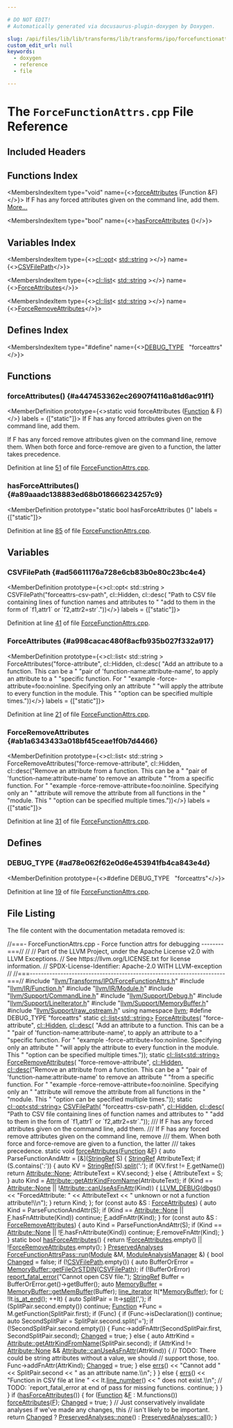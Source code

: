 ```yaml
---

# DO NOT EDIT!
# Automatically generated via docusaurus-plugin-doxygen by Doxygen.

slug: /api/files/lib/lib/transforms/lib/transforms/ipo/forcefunctionattrs-cpp
custom_edit_url: null
keywords:
  - doxygen
  - reference
  - file

---
```





# The `ForceFunctionAttrs.cpp` File Reference

<DoxygenPage pluginConfig={pluginConfig}>



## Included Headers

<IncludesList>
<IncludesListItem
  filePath="llvm/Transforms/IPO/ForceFunctionAttrs.h"
  permalink="/docs/api/files/include/include/llvm/include/llvm/transforms/include/llvm/transforms/ipo/forcefunctionattrs-h"
  isLocal="true" />
<IncludesListItem
  filePath="llvm/IR/Function.h"
  permalink="/docs/api/files/include/include/llvm/include/llvm/ir/function-h"
  isLocal="true" />
<IncludesListItem
  filePath="llvm/IR/Module.h"
  permalink="/docs/api/files/include/include/llvm/include/llvm/ir/module-h"
  isLocal="true" />
<IncludesListItem
  filePath="llvm/Support/CommandLine.h"
  permalink="/docs/api/files/include/include/llvm/include/llvm/support/commandline-h"
  isLocal="true" />
<IncludesListItem
  filePath="llvm/Support/Debug.h"
  permalink="/docs/api/files/include/include/llvm/include/llvm/support/debug-h"
  isLocal="true" />
<IncludesListItem
  filePath="llvm/Support/LineIterator.h"
  permalink="/docs/api/files/include/include/llvm/include/llvm/support/lineiterator-h"
  isLocal="true" />
<IncludesListItem
  filePath="llvm/Support/MemoryBuffer.h"
  permalink="/docs/api/files/include/include/llvm/include/llvm/support/memorybuffer-h"
  isLocal="true" />
<IncludesListItem
  filePath="llvm/Support/raw_ostream.h"
  permalink="/docs/api/files/include/include/llvm/include/llvm/support/raw-ostream-h"
  isLocal="true" />
</IncludesList>

## Functions Index

<MembersIndex>

<MembersIndexItem
  type="void"
  name={<><a href="#a447453362ec26907f4116a81d6ac91f1">forceAttributes</a> (Function &amp;F)</>}>
If F has any forced attributes given on the command line, add them. <a href="#a447453362ec26907f4116a81d6ac91f1">More...</a>
</MembersIndexItem>

<MembersIndexItem
  type="bool"
  name={<><a href="#a89aaadc138883ed68b018666234257c9">hasForceAttributes</a> ()</>}>
</MembersIndexItem>

</MembersIndex>

## Variables Index

<MembersIndex>

<MembersIndexItem
  type={<><a href="/docs/api/classes/llvm/cl/opt">cl::opt</a>&lt; <a href="/docs/api/files/include/include/llvm/include/llvm/demangle/itaniumdemangle-h/#ae2b0d0345572d6718e219aa76d1d54edab45cffe084dd3d20d928bee85e7b0f21">std::string</a> &gt;</>}
  name={<><a href="#ad56611176a728e6cb83b0e80c23bc4e4">CSVFilePath</a></>}>
</MembersIndexItem>

<MembersIndexItem
  type={<><a href="/docs/api/classes/llvm/cl/list">cl::list</a>&lt; <a href="/docs/api/files/include/include/llvm/include/llvm/demangle/itaniumdemangle-h/#ae2b0d0345572d6718e219aa76d1d54edab45cffe084dd3d20d928bee85e7b0f21">std::string</a> &gt;</>}
  name={<><a href="#a998cacac480f8acfb935b027f332a917">ForceAttributes</a></>}>
</MembersIndexItem>

<MembersIndexItem
  type={<><a href="/docs/api/classes/llvm/cl/list">cl::list</a>&lt; <a href="/docs/api/files/include/include/llvm/include/llvm/demangle/itaniumdemangle-h/#ae2b0d0345572d6718e219aa76d1d54edab45cffe084dd3d20d928bee85e7b0f21">std::string</a> &gt;</>}
  name={<><a href="#ab1a6343433a018bf45ceae1f0b7d4466">ForceRemoveAttributes</a></>}>
</MembersIndexItem>

</MembersIndex>

## Defines Index

<MembersIndex>

<MembersIndexItem
  type="#define"
  name={<><a href="#ad78e062f62e0d6e453941fb4ca843e4d">DEBUG&#95;TYPE</a>&nbsp;&nbsp;&nbsp;&quot;forceattrs&quot;</>}>
</MembersIndexItem>

</MembersIndex>


<SectionDefinition>

## Functions

### forceAttributes() {#a447453362ec26907f4116a81d6ac91f1}

<MemberDefinition
  prototype={<>static void forceAttributes (<a href="/docs/api/classes/llvm/function">Function</a> &amp; F)</>}
  labels = {["static"]}>
If F has any forced attributes given on the command line, add them.

If F has any forced remove attributes given on the command line, remove them. When both force and force-remove are given to a function, the latter takes precedence.

Definition at line <a href="#l00051">51</a> of file <a href="/docs/api/files/lib/lib/transforms/lib/transforms/ipo/forcefunctionattrs-cpp">ForceFunctionAttrs.cpp</a>.
</MemberDefinition>

### hasForceAttributes() {#a89aaadc138883ed68b018666234257c9}

<MemberDefinition
  prototype="static bool hasForceAttributes ()"
  labels = {["static"]}>

Definition at line <a href="#l00085">85</a> of file <a href="/docs/api/files/lib/lib/transforms/lib/transforms/ipo/forcefunctionattrs-cpp">ForceFunctionAttrs.cpp</a>.
</MemberDefinition>

</SectionDefinition>

<SectionDefinition>

## Variables

### CSVFilePath {#ad56611176a728e6cb83b0e80c23bc4e4}

<MemberDefinition
  prototype={<>cl::opt&lt; std::string &gt; CSVFilePath(&quot;forceattrs-csv-path&quot;, cl::Hidden, cl::desc( &quot;Path to CSV file containing lines of function names and attributes to &quot; &quot;add to them in the form of &#96;f1,attr1&#96; or &#96;f2,attr2=str&#96;.&quot;))</>}
  labels = {["static"]}>

Definition at line <a href="#l00041">41</a> of file <a href="/docs/api/files/lib/lib/transforms/lib/transforms/ipo/forcefunctionattrs-cpp">ForceFunctionAttrs.cpp</a>.
</MemberDefinition>

### ForceAttributes {#a998cacac480f8acfb935b027f332a917}

<MemberDefinition
  prototype={<>cl::list&lt; std::string &gt; ForceAttributes(&quot;force-attribute&quot;, cl::Hidden, cl::desc( &quot;Add an attribute to a function. This can be a &quot; &quot;pair of &#39;function-name:attribute-name&#39;, to apply an attribute to a &quot; &quot;specific function. For &quot; &quot;example -force-attribute=foo:noinline. Specifying only an attribute &quot; &quot;will apply the attribute to every function in the module. This &quot; &quot;option can be specified multiple times.&quot;))</>}
  labels = {["static"]}>

Definition at line <a href="#l00021">21</a> of file <a href="/docs/api/files/lib/lib/transforms/lib/transforms/ipo/forcefunctionattrs-cpp">ForceFunctionAttrs.cpp</a>.
</MemberDefinition>

### ForceRemoveAttributes {#ab1a6343433a018bf45ceae1f0b7d4466}

<MemberDefinition
  prototype={<>cl::list&lt; std::string &gt; ForceRemoveAttributes(&quot;force-remove-attribute&quot;, cl::Hidden, cl::desc(&quot;Remove an attribute from a function. This can be a &quot; &quot;pair of &#39;function-name:attribute-name&#39; to remove an attribute &quot; &quot;from a specific function. For &quot; &quot;example -force-remove-attribute=foo:noinline. Specifying only an &quot; &quot;attribute will remove the attribute from all functions in the &quot; &quot;module. This &quot; &quot;option can be specified multiple times.&quot;))</>}
  labels = {["static"]}>

Definition at line <a href="#l00031">31</a> of file <a href="/docs/api/files/lib/lib/transforms/lib/transforms/ipo/forcefunctionattrs-cpp">ForceFunctionAttrs.cpp</a>.
</MemberDefinition>

</SectionDefinition>

<SectionDefinition>

## Defines

### DEBUG&#95;TYPE {#ad78e062f62e0d6e453941fb4ca843e4d}

<MemberDefinition
  prototype={<>#define DEBUG&#95;TYPE&nbsp;&nbsp;&nbsp;&quot;forceattrs&quot;</>}>

Definition at line <a href="#l00019">19</a> of file <a href="/docs/api/files/lib/lib/transforms/lib/transforms/ipo/forcefunctionattrs-cpp">ForceFunctionAttrs.cpp</a>.
</MemberDefinition>

</SectionDefinition>

## File Listing

The file content with the documentation metadata removed is:

<ProgramListing>

<Link id="l00001" /><CodeLine lineNumber="1"><span class="doxyHighlightComment">//===- ForceFunctionAttrs.cpp - Force function attrs for debugging --------===//</span></CodeLine>
<Link id="l00002" /><CodeLine lineNumber="2"><span class="doxyHighlightComment">//</span></CodeLine>
<Link id="l00003" /><CodeLine lineNumber="3"><span class="doxyHighlightComment">// Part of the LLVM Project, under the Apache License v2.0 with LLVM Exceptions.</span></CodeLine>
<Link id="l00004" /><CodeLine lineNumber="4"><span class="doxyHighlightComment">// See https://llvm.org/LICENSE.txt for license information.</span></CodeLine>
<Link id="l00005" /><CodeLine lineNumber="5"><span class="doxyHighlightComment">// SPDX-License-Identifier: Apache-2.0 WITH LLVM-exception</span></CodeLine>
<Link id="l00006" /><CodeLine lineNumber="6"><span class="doxyHighlightComment">//</span></CodeLine>
<Link id="l00007" /><CodeLine lineNumber="7"><span class="doxyHighlightComment">//===----------------------------------------------------------------------===//</span></CodeLine>
<Link id="l00008" /><CodeLine lineNumber="8"></CodeLine>
<Link id="l00009" /><CodeLine lineNumber="9"><span class="doxyHighlightPreprocessor">#include &quot;<a href="/docs/api/files/include/include/llvm/include/llvm/transforms/include/llvm/transforms/ipo/forcefunctionattrs-h">llvm/Transforms/IPO/ForceFunctionAttrs.h</a>&quot;</span></CodeLine>
<Link id="l00010" /><CodeLine lineNumber="10"><span class="doxyHighlightPreprocessor">#include &quot;<a href="/docs/api/files/include/include/llvm/include/llvm/ir/function-h">llvm/IR/Function.h</a>&quot;</span></CodeLine>
<Link id="l00011" /><CodeLine lineNumber="11"><span class="doxyHighlightPreprocessor">#include &quot;<a href="/docs/api/files/include/include/llvm/include/llvm/ir/module-h">llvm/IR/Module.h</a>&quot;</span></CodeLine>
<Link id="l00012" /><CodeLine lineNumber="12"><span class="doxyHighlightPreprocessor">#include &quot;<a href="/docs/api/files/include/include/llvm/include/llvm/support/commandline-h">llvm/Support/CommandLine.h</a>&quot;</span></CodeLine>
<Link id="l00013" /><CodeLine lineNumber="13"><span class="doxyHighlightPreprocessor">#include &quot;<a href="/docs/api/files/include/include/llvm/include/llvm/support/debug-h">llvm/Support/Debug.h</a>&quot;</span></CodeLine>
<Link id="l00014" /><CodeLine lineNumber="14"><span class="doxyHighlightPreprocessor">#include &quot;<a href="/docs/api/files/include/include/llvm/include/llvm/support/lineiterator-h">llvm/Support/LineIterator.h</a>&quot;</span></CodeLine>
<Link id="l00015" /><CodeLine lineNumber="15"><span class="doxyHighlightPreprocessor">#include &quot;<a href="/docs/api/files/include/include/llvm/include/llvm/support/memorybuffer-h">llvm/Support/MemoryBuffer.h</a>&quot;</span></CodeLine>
<Link id="l00016" /><CodeLine lineNumber="16"><span class="doxyHighlightPreprocessor">#include &quot;<a href="/docs/api/files/include/include/llvm/include/llvm/support/raw-ostream-h">llvm/Support/raw&#95;ostream.h</a>&quot;</span></CodeLine>
<Link id="l00017" /><CodeLine lineNumber="17"><span class="doxyHighlightKeyword">using namespace </span><span class="doxyHighlight"><a href="/docs/api/namespaces/llvm">llvm</a>;</span></CodeLine>
<Link id="l00018" /><CodeLine lineNumber="18"></CodeLine>
<Link id="l00019" /><CodeLine lineNumber="19" lineLink="#ad78e062f62e0d6e453941fb4ca843e4d"><span class="doxyHighlightPreprocessor">#define DEBUG&#95;TYPE &quot;forceattrs&quot;</span></CodeLine>
<Link id="l00020" /><CodeLine lineNumber="20"></CodeLine>
<Link id="l00021" /><CodeLine lineNumber="21" lineLink="#a998cacac480f8acfb935b027f332a917"><span class="doxyHighlightKeyword">static</span><span class="doxyHighlight"> <a href="/docs/api/classes/llvm/cl/list">cl::list&lt;std::string&gt;</a> <a href="#a998cacac480f8acfb935b027f332a917">ForceAttributes</a>(</span></CodeLine>
<Link id="l00022" /><CodeLine lineNumber="22"><span class="doxyHighlight">    </span><span class="doxyHighlightStringLiteral">&quot;force-attribute&quot;</span><span class="doxyHighlight">, <a href="/docs/api/namespaces/llvm/cl/#a68075925a54790e71ca790e1d4f21a40a263ac008d8d31f13ce460395fc4cf7e6">cl::Hidden</a>,</span></CodeLine>
<Link id="l00023" /><CodeLine lineNumber="23"><span class="doxyHighlight">    <a href="/docs/api/structs/llvm/cl/desc">cl::desc</a>(</span></CodeLine>
<Link id="l00024" /><CodeLine lineNumber="24"><span class="doxyHighlight">        </span><span class="doxyHighlightStringLiteral">&quot;Add an attribute to a function. This can be a &quot;</span></CodeLine>
<Link id="l00025" /><CodeLine lineNumber="25"><span class="doxyHighlight">        </span><span class="doxyHighlightStringLiteral">&quot;pair of &#39;function-name:attribute-name&#39;, to apply an attribute to a &quot;</span></CodeLine>
<Link id="l00026" /><CodeLine lineNumber="26"><span class="doxyHighlight">        </span><span class="doxyHighlightStringLiteral">&quot;specific function. For &quot;</span></CodeLine>
<Link id="l00027" /><CodeLine lineNumber="27"><span class="doxyHighlight">        </span><span class="doxyHighlightStringLiteral">&quot;example -force-attribute=foo:noinline. Specifying only an attribute &quot;</span></CodeLine>
<Link id="l00028" /><CodeLine lineNumber="28"><span class="doxyHighlight">        </span><span class="doxyHighlightStringLiteral">&quot;will apply the attribute to every function in the module. This &quot;</span></CodeLine>
<Link id="l00029" /><CodeLine lineNumber="29"><span class="doxyHighlight">        </span><span class="doxyHighlightStringLiteral">&quot;option can be specified multiple times.&quot;</span><span class="doxyHighlight">));</span></CodeLine>
<Link id="l00030" /><CodeLine lineNumber="30"></CodeLine>
<Link id="l00031" /><CodeLine lineNumber="31" lineLink="#ab1a6343433a018bf45ceae1f0b7d4466"><span class="doxyHighlightKeyword">static</span><span class="doxyHighlight"> <a href="/docs/api/classes/llvm/cl/list">cl::list&lt;std::string&gt;</a> <a href="#ab1a6343433a018bf45ceae1f0b7d4466">ForceRemoveAttributes</a>(</span></CodeLine>
<Link id="l00032" /><CodeLine lineNumber="32"><span class="doxyHighlight">    </span><span class="doxyHighlightStringLiteral">&quot;force-remove-attribute&quot;</span><span class="doxyHighlight">, <a href="/docs/api/namespaces/llvm/cl/#a68075925a54790e71ca790e1d4f21a40a263ac008d8d31f13ce460395fc4cf7e6">cl::Hidden</a>,</span></CodeLine>
<Link id="l00033" /><CodeLine lineNumber="33"><span class="doxyHighlight">    <a href="/docs/api/structs/llvm/cl/desc">cl::desc</a>(</span><span class="doxyHighlightStringLiteral">&quot;Remove an attribute from a function. This can be a &quot;</span></CodeLine>
<Link id="l00034" /><CodeLine lineNumber="34"><span class="doxyHighlight">             </span><span class="doxyHighlightStringLiteral">&quot;pair of &#39;function-name:attribute-name&#39; to remove an attribute &quot;</span></CodeLine>
<Link id="l00035" /><CodeLine lineNumber="35"><span class="doxyHighlight">             </span><span class="doxyHighlightStringLiteral">&quot;from a specific function. For &quot;</span></CodeLine>
<Link id="l00036" /><CodeLine lineNumber="36"><span class="doxyHighlight">             </span><span class="doxyHighlightStringLiteral">&quot;example -force-remove-attribute=foo:noinline. Specifying only an &quot;</span></CodeLine>
<Link id="l00037" /><CodeLine lineNumber="37"><span class="doxyHighlight">             </span><span class="doxyHighlightStringLiteral">&quot;attribute will remove the attribute from all functions in the &quot;</span></CodeLine>
<Link id="l00038" /><CodeLine lineNumber="38"><span class="doxyHighlight">             </span><span class="doxyHighlightStringLiteral">&quot;module. This &quot;</span></CodeLine>
<Link id="l00039" /><CodeLine lineNumber="39"><span class="doxyHighlight">             </span><span class="doxyHighlightStringLiteral">&quot;option can be specified multiple times.&quot;</span><span class="doxyHighlight">));</span></CodeLine>
<Link id="l00040" /><CodeLine lineNumber="40"></CodeLine>
<Link id="l00041" /><CodeLine lineNumber="41" lineLink="#ad56611176a728e6cb83b0e80c23bc4e4"><span class="doxyHighlightKeyword">static</span><span class="doxyHighlight"> <a href="/docs/api/classes/llvm/cl/opt">cl::opt&lt;std::string&gt;</a> <a href="#ad56611176a728e6cb83b0e80c23bc4e4">CSVFilePath</a>(</span></CodeLine>
<Link id="l00042" /><CodeLine lineNumber="42"><span class="doxyHighlight">    </span><span class="doxyHighlightStringLiteral">&quot;forceattrs-csv-path&quot;</span><span class="doxyHighlight">, <a href="/docs/api/namespaces/llvm/cl/#a68075925a54790e71ca790e1d4f21a40a263ac008d8d31f13ce460395fc4cf7e6">cl::Hidden</a>,</span></CodeLine>
<Link id="l00043" /><CodeLine lineNumber="43"><span class="doxyHighlight">    <a href="/docs/api/structs/llvm/cl/desc">cl::desc</a>(</span></CodeLine>
<Link id="l00044" /><CodeLine lineNumber="44"><span class="doxyHighlight">        </span><span class="doxyHighlightStringLiteral">&quot;Path to CSV file containing lines of function names and attributes to &quot;</span></CodeLine>
<Link id="l00045" /><CodeLine lineNumber="45"><span class="doxyHighlight">        </span><span class="doxyHighlightStringLiteral">&quot;add to them in the form of &#96;f1,attr1&#96; or &#96;f2,attr2=str&#96;.&quot;</span><span class="doxyHighlight">));</span></CodeLine>
<Link id="l00046" /><CodeLine lineNumber="46"></CodeLine>
<Link id="l00047" /><CodeLine lineNumber="47"><span class="doxyHighlightComment">/// If F has any forced attributes given on the command line, add them.</span></CodeLine>
<Link id="l00048" /><CodeLine lineNumber="48"><span class="doxyHighlightComment">/// If F has any forced remove attributes given on the command line, remove</span></CodeLine>
<Link id="l00049" /><CodeLine lineNumber="49"><span class="doxyHighlightComment">/// them. When both force and force-remove are given to a function, the latter</span></CodeLine>
<Link id="l00050" /><CodeLine lineNumber="50"><span class="doxyHighlightComment">/// takes precedence.</span></CodeLine>
<Link id="l00051" /><CodeLine lineNumber="51" lineLink="#a447453362ec26907f4116a81d6ac91f1"><span class="doxyHighlightKeyword">static</span><span class="doxyHighlight"> </span><span class="doxyHighlightKeywordType">void</span><span class="doxyHighlight"> <a href="#a447453362ec26907f4116a81d6ac91f1">forceAttributes</a>(<a href="/docs/api/classes/llvm/function">Function</a> &amp;<a href="/docs/api/files/lib/lib/support/md5-cpp/#a96d73bbd7af15cb1fc38c3f4a3bd82e9">F</a>) &#123;</span></CodeLine>
<Link id="l00052" /><CodeLine lineNumber="52"><span class="doxyHighlight">  </span><span class="doxyHighlightKeyword">auto</span><span class="doxyHighlight"> ParseFunctionAndAttr = &#91;&amp;&#93;(<a href="/docs/api/classes/llvm/stringref">StringRef</a> S) &#123;</span></CodeLine>
<Link id="l00053" /><CodeLine lineNumber="53"><span class="doxyHighlight">    <a href="/docs/api/classes/llvm/stringref">StringRef</a> AttributeText;</span></CodeLine>
<Link id="l00054" /><CodeLine lineNumber="54"><span class="doxyHighlight">    </span><span class="doxyHighlightKeywordFlow">if</span><span class="doxyHighlight"> (S.contains(</span><span class="doxyHighlightCharLiteral">&#39;:&#39;</span><span class="doxyHighlight">)) &#123;</span></CodeLine>
<Link id="l00055" /><CodeLine lineNumber="55"><span class="doxyHighlight">      </span><span class="doxyHighlightKeyword">auto</span><span class="doxyHighlight"> KV = <a href="/docs/api/classes/llvm/stringref">StringRef</a>(S).<a href="/docs/api/classes/llvm/stringref/#a0320b2a5a6d440bf4479a02e78cf5ca7">split</a>(</span><span class="doxyHighlightCharLiteral">&#39;:&#39;</span><span class="doxyHighlight">);</span></CodeLine>
<Link id="l00056" /><CodeLine lineNumber="56"><span class="doxyHighlight">      </span><span class="doxyHighlightKeywordFlow">if</span><span class="doxyHighlight"> (KV.first != <a href="/docs/api/files/lib/lib/support/md5-cpp/#a96d73bbd7af15cb1fc38c3f4a3bd82e9">F</a>.getName())</span></CodeLine>
<Link id="l00057" /><CodeLine lineNumber="57"><span class="doxyHighlight">        </span><span class="doxyHighlightKeywordFlow">return</span><span class="doxyHighlight"> <a href="/docs/api/classes/llvm/attribute/#aab7ee4b8fd1d3e7e4cea87868855e60ea5e58e419b1c9e35d6131976412fd8f0c">Attribute::None</a>;</span></CodeLine>
<Link id="l00058" /><CodeLine lineNumber="58"><span class="doxyHighlight">      AttributeText = KV.second;</span></CodeLine>
<Link id="l00059" /><CodeLine lineNumber="59"><span class="doxyHighlight">    &#125; </span><span class="doxyHighlightKeywordFlow">else</span><span class="doxyHighlight"> &#123;</span></CodeLine>
<Link id="l00060" /><CodeLine lineNumber="60"><span class="doxyHighlight">      AttributeText = S;</span></CodeLine>
<Link id="l00061" /><CodeLine lineNumber="61"><span class="doxyHighlight">    &#125;</span></CodeLine>
<Link id="l00062" /><CodeLine lineNumber="62"><span class="doxyHighlight">    </span><span class="doxyHighlightKeyword">auto</span><span class="doxyHighlight"> Kind = <a href="/docs/api/classes/llvm/attribute/#a0c53a4c5456480dc377772d5d2f4f832">Attribute::getAttrKindFromName</a>(AttributeText);</span></CodeLine>
<Link id="l00063" /><CodeLine lineNumber="63"><span class="doxyHighlight">    </span><span class="doxyHighlightKeywordFlow">if</span><span class="doxyHighlight"> (Kind == <a href="/docs/api/classes/llvm/attribute/#aab7ee4b8fd1d3e7e4cea87868855e60ea5e58e419b1c9e35d6131976412fd8f0c">Attribute::None</a> || !<a href="/docs/api/classes/llvm/attribute/#aa1d1daaf72feb4d1ecb59df592bdc3d7">Attribute::canUseAsFnAttr</a>(Kind)) &#123;</span></CodeLine>
<Link id="l00064" /><CodeLine lineNumber="64"><span class="doxyHighlight">      <a href="/docs/api/files/include/include/llvm/include/llvm/support/debug-h/#a196897517069dda1bdb549e24468f7d7">LLVM&#95;DEBUG</a>(<a href="/docs/api/namespaces/llvm/#a7c46c742c31be54870e2038048e6b391">dbgs</a>() &lt;&lt; </span><span class="doxyHighlightStringLiteral">&quot;ForcedAttribute: &quot;</span><span class="doxyHighlight"> &lt;&lt; AttributeText</span></CodeLine>
<Link id="l00065" /><CodeLine lineNumber="65"><span class="doxyHighlight">                        &lt;&lt; </span><span class="doxyHighlightStringLiteral">&quot; unknown or not a function attribute!\\n&quot;</span><span class="doxyHighlight">);</span></CodeLine>
<Link id="l00066" /><CodeLine lineNumber="66"><span class="doxyHighlight">    &#125;</span></CodeLine>
<Link id="l00067" /><CodeLine lineNumber="67"><span class="doxyHighlight">    </span><span class="doxyHighlightKeywordFlow">return</span><span class="doxyHighlight"> Kind;</span></CodeLine>
<Link id="l00068" /><CodeLine lineNumber="68"><span class="doxyHighlight">  &#125;;</span></CodeLine>
<Link id="l00069" /><CodeLine lineNumber="69"></CodeLine>
<Link id="l00070" /><CodeLine lineNumber="70"><span class="doxyHighlight">  </span><span class="doxyHighlightKeywordFlow">for</span><span class="doxyHighlight"> (</span><span class="doxyHighlightKeyword">const</span><span class="doxyHighlight"> </span><span class="doxyHighlightKeyword">auto</span><span class="doxyHighlight"> &amp;S : <a href="#a998cacac480f8acfb935b027f332a917">ForceAttributes</a>) &#123;</span></CodeLine>
<Link id="l00071" /><CodeLine lineNumber="71"><span class="doxyHighlight">    </span><span class="doxyHighlightKeyword">auto</span><span class="doxyHighlight"> Kind = ParseFunctionAndAttr(S);</span></CodeLine>
<Link id="l00072" /><CodeLine lineNumber="72"><span class="doxyHighlight">    </span><span class="doxyHighlightKeywordFlow">if</span><span class="doxyHighlight"> (Kind == <a href="/docs/api/classes/llvm/attribute/#aab7ee4b8fd1d3e7e4cea87868855e60ea5e58e419b1c9e35d6131976412fd8f0c">Attribute::None</a> || <a href="/docs/api/files/lib/lib/support/md5-cpp/#a96d73bbd7af15cb1fc38c3f4a3bd82e9">F</a>.hasFnAttribute(Kind))</span></CodeLine>
<Link id="l00073" /><CodeLine lineNumber="73"><span class="doxyHighlight">      </span><span class="doxyHighlightKeywordFlow">continue</span><span class="doxyHighlight">;</span></CodeLine>
<Link id="l00074" /><CodeLine lineNumber="74"><span class="doxyHighlight">    <a href="/docs/api/files/lib/lib/support/md5-cpp/#a96d73bbd7af15cb1fc38c3f4a3bd82e9">F</a>.addFnAttr(Kind);</span></CodeLine>
<Link id="l00075" /><CodeLine lineNumber="75"><span class="doxyHighlight">  &#125;</span></CodeLine>
<Link id="l00076" /><CodeLine lineNumber="76"></CodeLine>
<Link id="l00077" /><CodeLine lineNumber="77"><span class="doxyHighlight">  </span><span class="doxyHighlightKeywordFlow">for</span><span class="doxyHighlight"> (</span><span class="doxyHighlightKeyword">const</span><span class="doxyHighlight"> </span><span class="doxyHighlightKeyword">auto</span><span class="doxyHighlight"> &amp;S : <a href="#ab1a6343433a018bf45ceae1f0b7d4466">ForceRemoveAttributes</a>) &#123;</span></CodeLine>
<Link id="l00078" /><CodeLine lineNumber="78"><span class="doxyHighlight">    </span><span class="doxyHighlightKeyword">auto</span><span class="doxyHighlight"> Kind = ParseFunctionAndAttr(S);</span></CodeLine>
<Link id="l00079" /><CodeLine lineNumber="79"><span class="doxyHighlight">    </span><span class="doxyHighlightKeywordFlow">if</span><span class="doxyHighlight"> (Kind == <a href="/docs/api/classes/llvm/attribute/#aab7ee4b8fd1d3e7e4cea87868855e60ea5e58e419b1c9e35d6131976412fd8f0c">Attribute::None</a> || !<a href="/docs/api/files/lib/lib/support/md5-cpp/#a96d73bbd7af15cb1fc38c3f4a3bd82e9">F</a>.hasFnAttribute(Kind))</span></CodeLine>
<Link id="l00080" /><CodeLine lineNumber="80"><span class="doxyHighlight">      </span><span class="doxyHighlightKeywordFlow">continue</span><span class="doxyHighlight">;</span></CodeLine>
<Link id="l00081" /><CodeLine lineNumber="81"><span class="doxyHighlight">    <a href="/docs/api/files/lib/lib/support/md5-cpp/#a96d73bbd7af15cb1fc38c3f4a3bd82e9">F</a>.removeFnAttr(Kind);</span></CodeLine>
<Link id="l00082" /><CodeLine lineNumber="82"><span class="doxyHighlight">  &#125;</span></CodeLine>
<Link id="l00083" /><CodeLine lineNumber="83"><span class="doxyHighlight">&#125;</span></CodeLine>
<Link id="l00084" /><CodeLine lineNumber="84"></CodeLine>
<Link id="l00085" /><CodeLine lineNumber="85" lineLink="#a89aaadc138883ed68b018666234257c9"><span class="doxyHighlightKeyword">static</span><span class="doxyHighlight"> </span><span class="doxyHighlightKeywordType">bool</span><span class="doxyHighlight"> <a href="#a89aaadc138883ed68b018666234257c9">hasForceAttributes</a>() &#123;</span></CodeLine>
<Link id="l00086" /><CodeLine lineNumber="86"><span class="doxyHighlight">  </span><span class="doxyHighlightKeywordFlow">return</span><span class="doxyHighlight"> !<a href="#a998cacac480f8acfb935b027f332a917">ForceAttributes</a>.empty() || !<a href="#ab1a6343433a018bf45ceae1f0b7d4466">ForceRemoveAttributes</a>.empty();</span></CodeLine>
<Link id="l00087" /><CodeLine lineNumber="87"><span class="doxyHighlight">&#125;</span></CodeLine>
<Link id="l00088" /><CodeLine lineNumber="88"></CodeLine>
<Link id="l00089" /><CodeLine lineNumber="89" lineLink="/docs/api/structs/llvm/forcefunctionattrspass/#a87517a35ede072d09d6c9889584780d5"><span class="doxyHighlight"><a href="/docs/api/classes/llvm/preservedanalyses">PreservedAnalyses</a> <a href="/docs/api/structs/llvm/forcefunctionattrspass/#a87517a35ede072d09d6c9889584780d5">ForceFunctionAttrsPass::run</a>(<a href="/docs/api/classes/llvm/module">Module</a> &amp;M,</span></CodeLine>
<Link id="l00090" /><CodeLine lineNumber="90"><span class="doxyHighlight">                                              <a href="/docs/api/namespaces/llvm/#af9c9208365fd9ce11392b4d79485e259">ModuleAnalysisManager</a> &amp;) &#123;</span></CodeLine>
<Link id="l00091" /><CodeLine lineNumber="91"><span class="doxyHighlight">  </span><span class="doxyHighlightKeywordType">bool</span><span class="doxyHighlight"> <a href="/docs/api/groups/arcopt/#gaa57b1a4e6a1c79233913139635169cf1">Changed</a> = </span><span class="doxyHighlightKeyword">false</span><span class="doxyHighlight">;</span></CodeLine>
<Link id="l00092" /><CodeLine lineNumber="92"><span class="doxyHighlight">  </span><span class="doxyHighlightKeywordFlow">if</span><span class="doxyHighlight"> (!<a href="#ad56611176a728e6cb83b0e80c23bc4e4">CSVFilePath</a>.empty()) &#123;</span></CodeLine>
<Link id="l00093" /><CodeLine lineNumber="93"><span class="doxyHighlight">    </span><span class="doxyHighlightKeyword">auto</span><span class="doxyHighlight"> BufferOrError = <a href="/docs/api/classes/llvm/memorybuffer/#a9c54e2428ad0163441789c281ca42ee4">MemoryBuffer::getFileOrSTDIN</a>(<a href="#ad56611176a728e6cb83b0e80c23bc4e4">CSVFilePath</a>);</span></CodeLine>
<Link id="l00094" /><CodeLine lineNumber="94"><span class="doxyHighlight">    </span><span class="doxyHighlightKeywordFlow">if</span><span class="doxyHighlight"> (!BufferOrError)</span></CodeLine>
<Link id="l00095" /><CodeLine lineNumber="95"><span class="doxyHighlight">      <a href="/docs/api/namespaces/llvm/#a7f2a3d4dcfee70225988aec53ff1e173">report&#95;fatal&#95;error</a>(</span><span class="doxyHighlightStringLiteral">&quot;Cannot open CSV file.&quot;</span><span class="doxyHighlight">);</span></CodeLine>
<Link id="l00096" /><CodeLine lineNumber="96"><span class="doxyHighlight">    <a href="/docs/api/classes/llvm/stringref">StringRef</a> Buffer = BufferOrError.get()-&gt;getBuffer();</span></CodeLine>
<Link id="l00097" /><CodeLine lineNumber="97"><span class="doxyHighlight">    </span><span class="doxyHighlightKeyword">auto</span><span class="doxyHighlight"> <a href="/docs/api/classes/llvm/memorybuffer">MemoryBuffer</a> = <a href="/docs/api/classes/llvm/memorybuffer/#a0f68098734d6d3b451aacf5b38a67131">MemoryBuffer::getMemBuffer</a>(Buffer);</span></CodeLine>
<Link id="l00098" /><CodeLine lineNumber="98"><span class="doxyHighlight">    <a href="/docs/api/classes/llvm/line-iterator">line&#95;iterator</a> It(&#42;<a href="/docs/api/classes/llvm/memorybuffer">MemoryBuffer</a>);</span></CodeLine>
<Link id="l00099" /><CodeLine lineNumber="99"><span class="doxyHighlight">    </span><span class="doxyHighlightKeywordFlow">for</span><span class="doxyHighlight"> (; !It.<a href="/docs/api/classes/llvm/line-iterator/#a82ec15858b975dea72110e176c6e840e">is&#95;at&#95;end</a>(); ++It) &#123;</span></CodeLine>
<Link id="l00100" /><CodeLine lineNumber="100"><span class="doxyHighlight">      </span><span class="doxyHighlightKeyword">auto</span><span class="doxyHighlight"> SplitPair = It-&gt;<a href="/docs/api/classes/llvm/stringref/#a0320b2a5a6d440bf4479a02e78cf5ca7">split</a>(</span><span class="doxyHighlightCharLiteral">&#39;,&#39;</span><span class="doxyHighlight">);</span></CodeLine>
<Link id="l00101" /><CodeLine lineNumber="101"><span class="doxyHighlight">      </span><span class="doxyHighlightKeywordFlow">if</span><span class="doxyHighlight"> (SplitPair.second.empty())</span></CodeLine>
<Link id="l00102" /><CodeLine lineNumber="102"><span class="doxyHighlight">        </span><span class="doxyHighlightKeywordFlow">continue</span><span class="doxyHighlight">;</span></CodeLine>
<Link id="l00103" /><CodeLine lineNumber="103"><span class="doxyHighlight">      <a href="/docs/api/classes/llvm/function">Function</a> &#42;Func = M.getFunction(SplitPair.first);</span></CodeLine>
<Link id="l00104" /><CodeLine lineNumber="104"><span class="doxyHighlight">      </span><span class="doxyHighlightKeywordFlow">if</span><span class="doxyHighlight"> (Func) &#123;</span></CodeLine>
<Link id="l00105" /><CodeLine lineNumber="105"><span class="doxyHighlight">        </span><span class="doxyHighlightKeywordFlow">if</span><span class="doxyHighlight"> (Func-&gt;isDeclaration())</span></CodeLine>
<Link id="l00106" /><CodeLine lineNumber="106"><span class="doxyHighlight">          </span><span class="doxyHighlightKeywordFlow">continue</span><span class="doxyHighlight">;</span></CodeLine>
<Link id="l00107" /><CodeLine lineNumber="107"><span class="doxyHighlight">        </span><span class="doxyHighlightKeyword">auto</span><span class="doxyHighlight"> SecondSplitPair = SplitPair.second.split(</span><span class="doxyHighlightCharLiteral">&#39;=&#39;</span><span class="doxyHighlight">);</span></CodeLine>
<Link id="l00108" /><CodeLine lineNumber="108"><span class="doxyHighlight">        </span><span class="doxyHighlightKeywordFlow">if</span><span class="doxyHighlight"> (!SecondSplitPair.second.empty()) &#123;</span></CodeLine>
<Link id="l00109" /><CodeLine lineNumber="109"><span class="doxyHighlight">          Func-&gt;addFnAttr(SecondSplitPair.first, SecondSplitPair.second);</span></CodeLine>
<Link id="l00110" /><CodeLine lineNumber="110"><span class="doxyHighlight">          <a href="/docs/api/groups/arcopt/#gaa57b1a4e6a1c79233913139635169cf1">Changed</a> = </span><span class="doxyHighlightKeyword">true</span><span class="doxyHighlight">;</span></CodeLine>
<Link id="l00111" /><CodeLine lineNumber="111"><span class="doxyHighlight">        &#125; </span><span class="doxyHighlightKeywordFlow">else</span><span class="doxyHighlight"> &#123;</span></CodeLine>
<Link id="l00112" /><CodeLine lineNumber="112"><span class="doxyHighlight">          </span><span class="doxyHighlightKeyword">auto</span><span class="doxyHighlight"> AttrKind = <a href="/docs/api/classes/llvm/attribute/#a0c53a4c5456480dc377772d5d2f4f832">Attribute::getAttrKindFromName</a>(SplitPair.second);</span></CodeLine>
<Link id="l00113" /><CodeLine lineNumber="113"><span class="doxyHighlight">          </span><span class="doxyHighlightKeywordFlow">if</span><span class="doxyHighlight"> (AttrKind != <a href="/docs/api/classes/llvm/attribute/#aab7ee4b8fd1d3e7e4cea87868855e60ea5e58e419b1c9e35d6131976412fd8f0c">Attribute::None</a> &amp;&amp;</span></CodeLine>
<Link id="l00114" /><CodeLine lineNumber="114"><span class="doxyHighlight">              <a href="/docs/api/classes/llvm/attribute/#aa1d1daaf72feb4d1ecb59df592bdc3d7">Attribute::canUseAsFnAttr</a>(AttrKind)) &#123;</span></CodeLine>
<Link id="l00115" /><CodeLine lineNumber="115"><span class="doxyHighlight">            </span><span class="doxyHighlightComment">// TODO: There could be string attributes without a value, we should</span></CodeLine>
<Link id="l00116" /><CodeLine lineNumber="116"><span class="doxyHighlight">            </span><span class="doxyHighlightComment">// support those, too.</span></CodeLine>
<Link id="l00117" /><CodeLine lineNumber="117"><span class="doxyHighlight">            Func-&gt;addFnAttr(AttrKind);</span></CodeLine>
<Link id="l00118" /><CodeLine lineNumber="118"><span class="doxyHighlight">            <a href="/docs/api/groups/arcopt/#gaa57b1a4e6a1c79233913139635169cf1">Changed</a> = </span><span class="doxyHighlightKeyword">true</span><span class="doxyHighlight">;</span></CodeLine>
<Link id="l00119" /><CodeLine lineNumber="119"><span class="doxyHighlight">          &#125; </span><span class="doxyHighlightKeywordFlow">else</span></CodeLine>
<Link id="l00120" /><CodeLine lineNumber="120"><span class="doxyHighlight">            <a href="/docs/api/namespaces/llvm/#a9a7b5c68c90f85baaedaa854cc5002cc">errs</a>() &lt;&lt; </span><span class="doxyHighlightStringLiteral">&quot;Cannot add &quot;</span><span class="doxyHighlight"> &lt;&lt; SplitPair.second</span></CodeLine>
<Link id="l00121" /><CodeLine lineNumber="121"><span class="doxyHighlight">                   &lt;&lt; </span><span class="doxyHighlightStringLiteral">&quot; as an attribute name.\\n&quot;</span><span class="doxyHighlight">;</span></CodeLine>
<Link id="l00122" /><CodeLine lineNumber="122"><span class="doxyHighlight">        &#125;</span></CodeLine>
<Link id="l00123" /><CodeLine lineNumber="123"><span class="doxyHighlight">      &#125; </span><span class="doxyHighlightKeywordFlow">else</span><span class="doxyHighlight"> &#123;</span></CodeLine>
<Link id="l00124" /><CodeLine lineNumber="124"><span class="doxyHighlight">        <a href="/docs/api/namespaces/llvm/#a9a7b5c68c90f85baaedaa854cc5002cc">errs</a>() &lt;&lt; </span><span class="doxyHighlightStringLiteral">&quot;Function in CSV file at line &quot;</span><span class="doxyHighlight"> &lt;&lt; It.<a href="/docs/api/classes/llvm/line-iterator/#a51eb9a429555dd682d9b265cff7f869f">line&#95;number</a>()</span></CodeLine>
<Link id="l00125" /><CodeLine lineNumber="125"><span class="doxyHighlight">               &lt;&lt; </span><span class="doxyHighlightStringLiteral">&quot; does not exist.\\n&quot;</span><span class="doxyHighlight">;</span></CodeLine>
<Link id="l00126" /><CodeLine lineNumber="126"><span class="doxyHighlight">        </span><span class="doxyHighlightComment">// TODO: &#96;report&#95;fatal&#95;error at end of pass for missing functions.</span></CodeLine>
<Link id="l00127" /><CodeLine lineNumber="127"><span class="doxyHighlight">        </span><span class="doxyHighlightKeywordFlow">continue</span><span class="doxyHighlight">;</span></CodeLine>
<Link id="l00128" /><CodeLine lineNumber="128"><span class="doxyHighlight">      &#125;</span></CodeLine>
<Link id="l00129" /><CodeLine lineNumber="129"><span class="doxyHighlight">    &#125;</span></CodeLine>
<Link id="l00130" /><CodeLine lineNumber="130"><span class="doxyHighlight">  &#125;</span></CodeLine>
<Link id="l00131" /><CodeLine lineNumber="131"><span class="doxyHighlight">  </span><span class="doxyHighlightKeywordFlow">if</span><span class="doxyHighlight"> (<a href="#a89aaadc138883ed68b018666234257c9">hasForceAttributes</a>()) &#123;</span></CodeLine>
<Link id="l00132" /><CodeLine lineNumber="132"><span class="doxyHighlight">    </span><span class="doxyHighlightKeywordFlow">for</span><span class="doxyHighlight"> (<a href="/docs/api/classes/llvm/function">Function</a> &amp;<a href="/docs/api/files/lib/lib/support/md5-cpp/#a96d73bbd7af15cb1fc38c3f4a3bd82e9">F</a> : M.functions())</span></CodeLine>
<Link id="l00133" /><CodeLine lineNumber="133"><span class="doxyHighlight">      <a href="#a447453362ec26907f4116a81d6ac91f1">forceAttributes</a>(<a href="/docs/api/files/lib/lib/support/md5-cpp/#a96d73bbd7af15cb1fc38c3f4a3bd82e9">F</a>);</span></CodeLine>
<Link id="l00134" /><CodeLine lineNumber="134"><span class="doxyHighlight">    <a href="/docs/api/groups/arcopt/#gaa57b1a4e6a1c79233913139635169cf1">Changed</a> = </span><span class="doxyHighlightKeyword">true</span><span class="doxyHighlight">;</span></CodeLine>
<Link id="l00135" /><CodeLine lineNumber="135"><span class="doxyHighlight">  &#125;</span></CodeLine>
<Link id="l00136" /><CodeLine lineNumber="136"><span class="doxyHighlight">  </span><span class="doxyHighlightComment">// Just conservatively invalidate analyses if we&#39;ve made any changes, this</span></CodeLine>
<Link id="l00137" /><CodeLine lineNumber="137"><span class="doxyHighlight">  </span><span class="doxyHighlightComment">// isn&#39;t likely to be important.</span></CodeLine>
<Link id="l00138" /><CodeLine lineNumber="138"><span class="doxyHighlight">  </span><span class="doxyHighlightKeywordFlow">return</span><span class="doxyHighlight"> <a href="/docs/api/groups/arcopt/#gaa57b1a4e6a1c79233913139635169cf1">Changed</a> ? <a href="/docs/api/classes/llvm/preservedanalyses/#a03797a73044a81cbc6a3409d6c72ee8f">PreservedAnalyses::none</a>() : <a href="/docs/api/classes/llvm/preservedanalyses/#a1258a1ff55557c27684010ebd7283712">PreservedAnalyses::all</a>();</span></CodeLine>
<Link id="l00139" /><CodeLine lineNumber="139"><span class="doxyHighlight">&#125;</span></CodeLine>

</ProgramListing>


</DoxygenPage>
